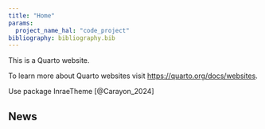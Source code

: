```yaml
---
title: "Home"
params: 
  project_name_hal: "code_project"
bibliography: bibliography.bib
---
```



This is a Quarto website.

To learn more about Quarto websites visit <https://quarto.org/docs/websites>.

Use package InraeTheme [@Carayon_2024]

## News


